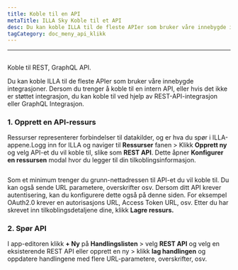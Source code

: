 ```yaml
---
title: Koble til en API
metaTitle: ILLA Sky Koble til et API
desc: Du kan koble ILLA til de fleste APIer som bruker våre innebygde integrasjoner. ILLA kan koble til hvilken som helst REST, GraphQL API
tagCategory: doc_meny_api_klikk
---
```


* * *

## <Heading hidden>Koble til API</Heading>

Koble til REST, GraphQL API.

Du kan koble ILLA til de fleste APIer som bruker våre innebygde integrasjoner. Dersom du trenger å koble til en intern API, eller hvis det ikke er støttet integrasjon, du kan koble til ved hjelp av REST-API-integrasjon eller GraphQL Integrasjon.

### 1.  Opprett en API-ressurs

Ressurser representerer forbindelser til datakilder, og er hva du spør i ILLA-appene.Logg inn for ILLA og naviger til **Ressurser** fanen > Klikk **Opprett ny** og velg API-et du vil koble til, slike som **REST API**. Dette åpner **Konfigurer en ressursen** modal hvor du legger til din tilkoblingsinformasjon.

<img
  src='https://cdn.illacloud.com/official-website/img/docs/connect/connect-api/config.png'
  alt=""
/>

Som et minimum trenger du grunn-nettadressen til API-et du vil koble til. Du kan også sende URL parametere, overskrifter osv. Dersom ditt API krever autentisering, kan du konfigurere dette også på denne siden. For eksempel OAuth2.0 krever en autorisasjons URL, Access Token URL, osv. Etter du har skrevet inn tilkoblingsdetaljene dine, klikk **Lagre ressurs.**

### 2.  Spør API

I app-editoren klikk **+ Ny** på **Handlingslisten** > velg **REST API** og velg en eksisterende REST API eller opprett en ny > klikk **lag handlingen** og oppdatere handlingene med flere URL-parametere, overskrifter, osv.

<img
  src='https://cdn.illacloud.com/official-website/img/docs/connect/connect-api/action.png'
  alt=""
/>
